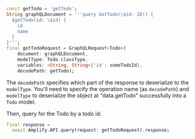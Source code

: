 ```dart
const getTodo = 'getTodo';
String graphQLDocument = '''query GetTodo(\$id: ID!) {
  $getTodo(id: \$id) {
    id
    name
  }
}''';
final getTodoRequest = GraphQLRequest<Todo>(
    document: graphQLDocument,
    modelType: Todo.classType,
    variables: <String, String>{'id': someTodoId},
    decodePath: getTodo);
```
The `decodePath` specifies which part of the response to deserialize to the `modelType`. You'll need to specify the operation name (as `decodePath`) and `modelType` to deserialize the object at "data.getTodo" successfully into a `Todo` model.

Then, query for the Todo by a todo id:
```dart
final response =
  await Amplify.API.query(request: getTodoRequest).response;
```  